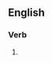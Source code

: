 ==English==

===Verb===
{{head|en|present participle}}

# {{present participle of|explicate|lang=en|nocat=1}}